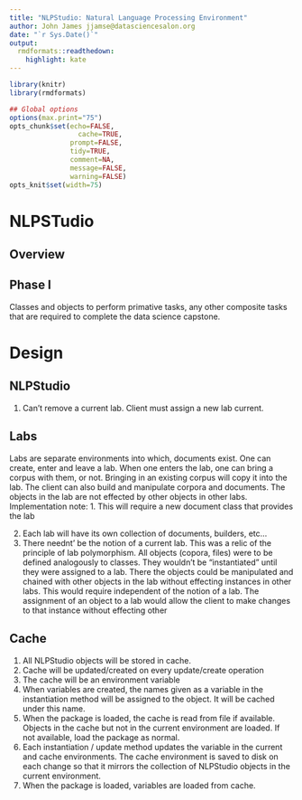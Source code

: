 ```yaml
---
title: "NLPStudio: Natural Language Processing Environment"
author: John James jjamse@datasciencesalon.org
date: "`r Sys.Date()`"
output:
  rmdformats::readthedown:
    highlight: kate
---
```



```r
library(knitr)
library(rmdformats)

## Global options
options(max.print="75")
opts_chunk$set(echo=FALSE,
	             cache=TRUE,
               prompt=FALSE,
               tidy=TRUE,
               comment=NA,
               message=FALSE,
               warning=FALSE)
opts_knit$set(width=75)
```

# NLPSTudio

## Overview
## Phase I
Classes and objects to perform primative tasks, any other composite tasks that are required to complete the data science capstone.   


# Design 

## NLPStudio

1. Can't remove a current lab. Client must assign a new lab current.  

## Labs
Labs are separate environments into which, documents exist.  One can create, enter and leave a lab. When one enters the lab, one can bring a corpus with them, or not.  Bringing in an existing corpus will copy it into the lab. The client can also build and manipulate corpora and documents. The objects in the lab are not effected by other objects in other labs.  Implementation note:
  1. This will require a new document class that provides the lab 

2. Each lab will have its own collection of documents, builders, etc...
3. There neednt' be the notion of a current lab. This was a relic of the principle of lab polymorphism. All objects (copora, files) were to be defined analogously to classes. They wouldn't be "instantiated" until they were assigned to a lab. There the objects could be manipulated and chained with other objects in the lab without effecting instances in other labs.  This would require    independent of the notion of a lab.  The assignment of an object to a lab would allow the client to make changes to that instance without effecting other


## Cache
1. All NLPStudio objects will be stored in cache.
2. Cache will be updated/created on every update/create operation
3. The cache will be an environment variable
4. When variables are created, the names given as a variable in the instantiation method will be assigned to the object. It will be cached under this name. 
5. When the package is loaded, the cache is read from file if available.  Objects in the cache but not in the current environment are loaded. If not available, load the package as normal.
6. Each instantiation / update method updates the variable in the current and cache environments. The cache environment is saved to disk on each change so that it mirrors the collection of NLPStudio objects in the current environment.
7. When the package is loaded, variables are loaded from cache.



